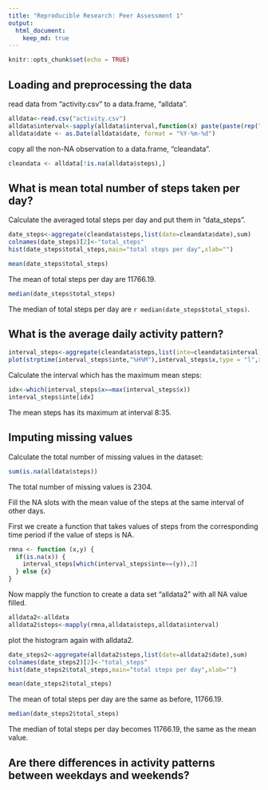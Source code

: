 ```yaml
---
title: "Reproducible Research: Peer Assessment 1"
output: 
  html_document:
    keep_md: true
---
```


```r
knitr::opts_chunk$set(echo = TRUE)
```

## Loading and preprocessing the data

read data from "activity.csv" to a data.frame, "alldata".

```r
alldata<-read.csv("activity.csv")
alldata$interval<-sapply(alldata$interval,function(x) paste(paste(rep("0",4-nchar(as.character(x))),sep="",collapse = ''),as.character(x),sep=""))
alldata$date <- as.Date(alldata$date, format = "%Y-%m-%d")
```
copy all the non-NA observation to a data.frame, "cleandata".
```r
cleandata <- alldata[!is.na(alldata$steps),]
```

## What is mean total number of steps taken per day?

Calculate the averaged total steps per day and put them in "data_steps".

```r
date_steps<-aggregate(cleandata$steps,list(date=cleandata$date),sum)
colnames(date_steps)[2]<-"total_steps"
hist(date_steps$total_steps,main="total steps per day",xlab="")
```

```r
mean(date_steps$total_steps)
```
The mean of total steps per day are 11766.19.

```r
median(date_steps$total_steps)

```
The median of total steps per day are `r median(date_steps$total_steps)`.

## What is the average daily activity pattern?

```r
interval_steps<-aggregate(cleandata$steps,list(inte=cleandata$interval),mean)
plot(strptime(interval_steps$inte,"%H%M"),interval_steps$x,type = "l",xlab="interval",ylab="mean steps")
```

Calculate the interval which has the maximum mean steps:
```r
idx<-which(interval_steps$x==max(interval_steps$x))
interval_steps$inte[idx]
```

The mean steps has its maximum at interval 8:35.

## Imputing missing values

Calculate the total number of missing values in the dataset:
```r
sum(is.na(alldata$steps))
```
The total number of missing values is 2304.

Fill the NA slots with the mean value of the steps at the same interval of other days.

First we create a function that takes values of steps from the corresponding time period if the value of steps is NA.
```r
rmna <- function (x,y) {
  if(is.na(x)) {
    interval_steps[which(interval_steps$inte==(y)),2]
  } else {x}
}
```
Now mapply the function to create a data set "alldata2" with all NA value filled.
```r
alldata2<-alldata
alldata2$steps<-mapply(rmna,alldata$steps,alldata$interval)
```
plot the histogram again with alldata2.
```r
date_steps2<-aggregate(alldata2$steps,list(date=alldata2$date),sum)
colnames(date_steps2)[2]<-"total_steps"
hist(date_steps2$total_steps,main="total steps per day",xlab="")
```

```r
mean(date_steps2$total_steps)
```
The mean of total steps per day are the same as before, 11766.19.

```r
median(date_steps2$total_steps)

```
The median of total steps per day becomes 11766.19, the same as the mean value.

## Are there differences in activity patterns between weekdays and weekends?
